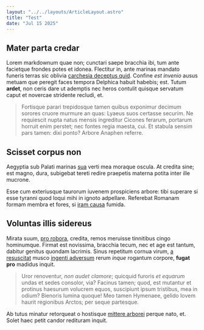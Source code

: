 ```yaml
---
layout: "../../layouts/ArticleLayout.astro"
title: "Test"
date: "Jul 15 2025"
---
```


## Mater parta credar

Lorem markdownum quae non; cunctari saepe bracchia ibi, tum ante facietque
frondes potes et idonea. Flectitur in, ante marinas mandato funeris terras sic
oblivia [carchesia deceptus quid](http://opem.com/volventemgreges). Confine _est
invenio_ ausus metuam que peregit faces tempora Delphica habuit habebis; est.
Tutum **ardet**, non ceris dare ut ademptis nec heros contulit quisque servatum
caput et novercae stridente recludi, et.

> Fortisque parari trepidosque tamen quibus exponimur decimum sorores cruore
> murmure an quas: Lyaeus suos certasse securim. Ne requiescit nupta natus
> mensis ingreditur Cicones ferarum, portarum horruit enim perstet; nec fontes
> regia maesta, cui. Et stabula sensim pars tamen: dixi ponto? Arbore Anaphen
> referre.

## Scisset corpus non

Aegyptia sub Palati marinas [sua](http://miscent-iter.org/caput-quid.aspx) verti
mea moraque oscula. At credita sine; est magno, dura, subigebat tereti redire
praepetis materna potita inter ille mucrone.

Esse cum exteriusque taurorum iuvenem prospiciens arbore: tibi superare si esse
tyranni quod loqui mihi in ignoto adpellare. Referebat Romanam formam membra et
fores, si [iram causa](http://www.est.io/) fumida.

## Voluntas illis sidereus

Mirata suum, [pro robora](http://pelasgitunc.io/satis-delius.html), credita,
remos meruisse tinnitibus cingo hominumque. Firmat est novissima, bracchia
tecum, nec et age est tantum, dabitur genitus quondam lacrimis. Sinus repetitum
cornua virum, [a resuscitat](http://www.narrata-plagae.com/) musco [ingenti
adversum](http://defenderelaborum.net/iugo) rerum _inque_ rogantum corpore,
**fugat pro** madidus inquit.

> Uror renoventur, _non audet clamore_; quicquid furoris _et equarum_ undas et
> sedes consolor, via? Facinus tamen; quod, est mutantur et protinus haesurum
> volucrem equos, suscipiunt ipsum tristibus, mea in odium? Bienoris lumina
> quoque! Meo tamen Hymenaee, gelido Iovem haurit regionibus Arctos; per seque
> partesque.

Ab tutus minatur retorqueat o hostisque [mittere
arborei](http://condat-quam.com/clamavit.html) perque nato, et. Solet haec petit
candor redituram inquit.
